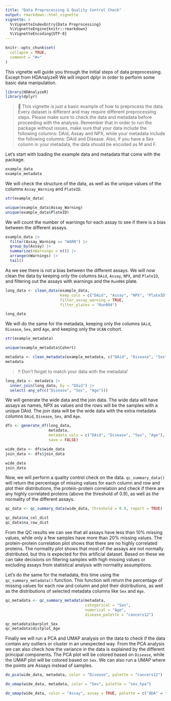 ```yaml
---
title: "Data Preprocessing & Quality Control Check"
output: rmarkdown::html_vignette
vignette: >
  %\VignetteIndexEntry{Data Preprocessing}
  %\VignetteEngine{knitr::rmarkdown}
  %\VignetteEncoding{UTF-8}
---
```


```r
knitr::opts_chunk$set(
  collapse = TRUE,
  comment = "#>"
)
```

This vignette will guide you through the initial steps of data preprocessing. Except from HDAnalyzeR We will import dplyr in order to perform some basic data manipulation.

```r
library(HDAnalyzeR)
library(dplyr)
```

> 📓 This vignette is just a basic example of how to preprocess the data. Every dataset is different and may require different preprocessing steps. Please make sure to check the data and metadata before proceeding with the analysis. Remember that in order to run the package without issues, make sure that your data include the following columns: DAid, Assay and NPX, while your metadata include the following columns: DAid and Disease. Also, if you have a Sex column in your metadata, the data should be encoded as M and F.

Let's start with loading the example data and metadata that come with the package.

```r
example_data
example_metadata
```

We will check the structure of the data, as well as the unique values of the columns `Assay_Warning` and `PlateID`.

```r
str(example_data)

unique(example_data$Assay_Warning)
unique(example_data$PlateID)
```

We will count the number of warnings for each assay to see if there is a bias between the different assays.

```r
example_data |> 
  filter(Assay_Warning == "WARN") |> 
  group_by(Assay) |> 
  summarize(nWarnings = n()) |> 
  arrange(nWarnings) |> 
  tail()
```

As we see there is not a bias between the different assays. We will now clean the data by keeping only the columns `DAid`, `Assay`, `NPX`, and `PlateID`, and filtering out the assays with warnings and the `Run004` plate.

```r
long_data <- clean_data(example_data, 
                        keep_cols = c("DAid", "Assay", "NPX", "PlateID"),
                        filter_assay_warning = TRUE,
                        filter_plates = "Run004")

long_data
```
We will do the same for the metadata, keeping only the columns `DAid`, `Disease`, `Sex`, and `Age`, and keeping only the `UCAN` cohort.

```r
str(example_metadata)

unique(example_metadata$Cohort)
```

```r
metadata <- clean_metadata(example_metadata, c("DAid", "Disease", "Sex", "Age"), cohort = "UCAN")
metadata
```

> ‼️️ Don't forget to match your data with the metadata!

```r
long_data <- metadata |> 
  inner_join(long_data, by = "DAid") |> 
  select(-any_of(c("Disease", "Sex", "Age")))
```

We will generate the wide data and the join data. The wide data will have assays as names, NPX as values and the rows will be the samples with a unique DAid. The join data will be the wide data with the extra metadata columns `DAid`, `Disease`, `Sex`, and `Age`.

```r
dfs <- generate_df(long_data, 
                   metadata, 
                   metadata_cols = c("DAid", "Disease", "Sex", "Age"), 
                   save = FALSE)

wide_data <- dfs$wide_data
join_data <- dfs$join_data

wide_data
join_data
```

Now, we will perform a quality control check on the data. `qc_summary_data()` will return the percentage of missing values for each column and row and plot their distributions, the protein-protein correlation and check if there are any highly correlated proteins (above the threshold of 0.9), as well as the normality of the different assays.

```r
qc_data <- qc_summary_data(wide_data, threshold = 0.9, report = TRUE)

qc_data$na_col_dist
qc_data$na_row_dist
```

From the QC results we can see that all assays have less than 10% missing values, while only a few samples have more than 20% missing values. The protein-protein correlation plot shows that there are no highly correlated proteins. The normality plot shows that most of the assays are not normally distributed, but this is expected for this artificial dataset. Based on these we can take decisions on filtering samples with high missing values or excluding assays from statistical analysis with normality assumptions.

Let's do the same for the metadata, this time using the `qc_summary_metadata()` function. This function will return the percentage of missing values for each row and column and plot their distributions, as well as the distributions of selected metadata columns like `Sex` and `Age`.

```r
qc_metadata <- qc_summary_metadata(metadata, 
                                   categorical = "Sex", 
                                   numerical = "Age", 
                                   disease_palette = "cancers12")

qc_metadata$barplot_Sex
qc_metadata$distplot_Age
```

Finally we will run a PCA and UMAP analysis on the data to check if the data contain any outliers or cluster in an unexpected way. From the PCA analysis we can also check how the variance in the data is explained by the different principal components. The PCA plot will be colored based on `Disease`, while the UMAP plot will be colored based on `Sex`. We can also run a UMAP where the points are Assays instead of samples.

```r
do_pca(wide_data, metadata, color = "Disease", palette = "cancers12")

do_umap(wide_data, metadata, color = "Sex", palette = "sex_hpa")

do_umap(wide_data, color = "Assay", assay = TRUE, palette = c("ADA" = "darkblue", "ABL1" = "red3", "ACAN" = "green3"))
```
